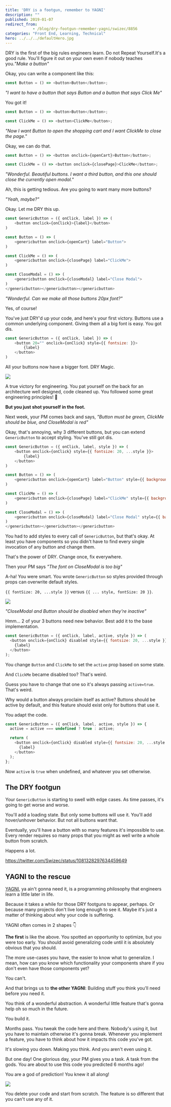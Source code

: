 ```yaml
---
title: 'DRY is a footgun, remember to YAGNI'
description: ""
published: 2019-01-07
redirect_from: 
            - /blog/dry-footgun-remember-yagni/swizec/8856
categories: "Front End, Learning, Technical"
hero: ../../../defaultHero.jpg
---
```

DRY is the first of the big rules engineers learn. Do not Repeat Yourself.It&#x27;s a good rule. You&#x27;ll figure it out on your own even if nobody teaches you._&quot;Make a button&quot;_



Okay, you can write a component like this:



```javascript
const Button = () => <button>Button</button>;
```



_&quot;I want to have a button that says Button and a button that says Click Me&quot;_



You got it!



```javascript
const Button = () => <button>Button</button>;

const ClickMe = () => <button>ClickMe</button>;
```



_&quot;Now I want Button to open the shopping cart and I want ClickMe to close the page.&quot;_



Okay, we can do that.



```javascript
const Button = () => <button onclick={openCart}>Button</button>;

const ClickMe = () => <button onclick={closePage}>ClickMe</button>;
```



_&quot;Wonderful. Beautiful buttons. I want a third button, and this one should close the currently open modal.&quot;_



Ah, this is getting tedious. Are you going to want many more buttons?



_&quot;Yeah, maybe?&quot;_



Okay. Let me DRY this up.



```javascript
const GenericButton = ({ onClick, label }) => (
    <button onclick={onClick}>{label}</button>
)

const Button = () => (
    <genericbutton onclick={openCart} label="Button">
)

const ClickMe = () => (
    <genericbutton onclick={closePage} label="ClickMe">
)

const CloseModal = () => (
    <genericbutton onclick={closeModal} label="Close Modal">
)
</genericbutton></genericbutton></genericbutton>
```



_&quot;Wonderful. Can we make all those buttons 20px font?&quot;_



Yes, of course!



You&#x27;ve just DRY&#x27;d up your code, and here&#x27;s your first victory. Buttons use a common underlying component. Giving them all a big font is easy. You got dis.



```javascript
const GenericButton = ({ onClick, label }) => (
    <button 20="" onclick={onClick} style={{ fontsize: }}>
        {label}
    </button>
)
```



All your buttons now have a bigger font. DRY Magic.



![](./img/media-12NUbkX6p4xOO4-giphy.gif)



A true victory for engineering. You pat yourself on the back for an architecture well designed, code cleaned up. You followed some great engineering principles! 👏



**But you just shot yourself in the foot.**



Next week, your PM comes back and says, _&quot;Button must be green, ClickMe should be blue, and CloseModal is red&quot;_



Okay, that&#x27;s annoying, why 3 different buttons, but you can extend `GenericButton` to accept styling. You&#x27;ve still got dis.



```javascript
const GenericButton = ({ onClick, label, style }) => (
    <button onclick={onClick} style={{ fontsize: 20, ...style }}>
        {label}
    </button>
)

const Button = () => (
    <genericbutton onclick={openCart} label="Button" style={{ background: 'green' }}>
)

const ClickMe = () => (
    <genericbutton onclick={closePage} label="ClickMe" style={{ background: 'blue' }}>
)

const CloseModal = () => (
    <genericbutton onclick={closeModal} label="Close Modal" style={{ background: 'green' }}>
)
</genericbutton></genericbutton></genericbutton>
```



You had to add styles to every call of `GenericButton`, but that&#x27;s okay. At least you have components so you didn&#x27;t have to find every single invocation of any button and change them.



That&#x27;s the power of DRY. Change once, fix everywhere.



Then your PM says _&quot;The font on CloseModal is too big&quot;_



A-ha! You were smart. You wrote `GenericButton` so styles provided through props can overwrite default styles.



`{{ fontSize: 20, ...style }}` versus `{{ ... style, fontSize: 20 }}`.



![](./img/media-d3mlE7uhX8KFgEmY-giphy.gif)



_&quot;CloseModal and Button should be disabled when they&#x27;re inactive&quot;_



Hmm… 2 of your 3 buttons need new behavior. Best add it to the base implementation.



```javascript
const GenericButton = ({ onClick, label, active, style }) => (
  <button onclick={onClick} disabled style={{ fontsize: 20, ...style }}>
    {label}
  </button>
);
```



You change `Button` and `ClickMe` to set the `active` prop based on some state.



And `ClickMe` became disabled too? That&#x27;s weird.



Guess you have to change that one so it&#x27;s always passing `active=true`. That&#x27;s weird.



Why would a button always proclaim itself as active? Buttons should be active by default, and this feature should exist only for buttons that use it.



You adapt the code.



```javascript
const GenericButton = ({ onClick, label, active, style }) => {
  active = active === undefined ? true : active;

  return (
    <button onclick={onClick} disabled style={{ fontsize: 20, ...style }}>
      {label}
    </button>
  );
};
```



Now `active` is `true` when undefined, and whatever you set otherwise.



## The DRY footgun



Your `GenericButton` is starting to swell with edge cases. As time passes, it&#x27;s going to get worse and worse.



You&#x27;ll add a loading state. But only some buttons will use it. You&#x27;ll add hover/unhover behavior. But not all buttons want that.



Eventually, you&#x27;ll have a button with so many features it&#x27;s impossible to use. Every render requires so many props that you might as well write a whole button from scratch.



Happens a lot.



https://twitter.com/Swizec/status/1081328297634459649



## YAGNI to the rescue



[YAGNI](https://en.wikipedia.org/wiki/You_aren&#x27;t_gonna_need_it), ya ain&#x27;t gonna need it, is a programming philosophy that engineers learn a little later in life.



Because it takes a while for those DRY footguns to appear, perhaps. Or because many projects don&#x27;t live long enough to see it. Maybe it&#x27;s just a matter of thinking about why your code is suffering.



YAGNI often comes in 2 shapes 👇



**The first** is like the above. You spotted an opportunity to optimize, but you were too early. You should avoid generalizing code until it is absolutely obvious that you should.



The more use-cases you have, the easier to know what to generalize. I mean, how can you know which functionality your components share if you don&#x27;t even have those components yet?



You can&#x27;t.



And that brings us to **the other YAGNI**: Building stuff you think you&#x27;ll need before you need it.



You think of a wonderful abstraction. A wonderful little feature that&#x27;s gonna help oh so much in the future.



You build it.



Months pass. You tweak the code here and there. Nobody&#x27;s using it, but you have to maintain otherwise it&#x27;s gonna break. Whenever you implement a feature, you have to think about how it impacts this code you&#x27;ve got.



It&#x27;s slowing you down. Making you think. And you aren&#x27;t even using it.



But one day! One glorious day, your PM gives you a task. A task from the gods. You are about to use this code you predicted 6 months ago!



You are a god of prediction! You knew it all along!



![](./img/media-ibGFpMv1Uoais-giphy.gif)



You delete your code and start from scratch. The feature is so different that you can&#x27;t use any of it.